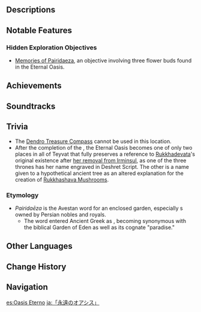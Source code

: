 {{Location Infobox
|image        = <gallery>
The Orchard of Pairidaeza.png|In-game
Point of Interest The Orchard of Pairidaeza Map Location.png|Map
</gallery>
|type         = Point of Interest
|region       = Sumeru
|subregion    = Great Red Sand
|area         = Desert of Hadramaveth
|subarea      = Mt. Damavand
|map_level    = The Orchard of Pairidaeza
}}
{{Location Intro|1='''The Orchard of Pairidaeza''', also known as the '''Eternal Oasis''',|description=<p>The oasis was created by [[King Deshret]] as a cemetery for the [[Goddess of Flowers]]. He created it to preserve a single moment for all eternity as a memorial to her; as such, everything in the oasis is frozen in place, from the animals to the water, the latter of which can be walked on.

It lies beneath [[Mt. Damavand]] and can only be entered through [[Deshret's Glass Goblet]], which is located beneath it.</p><p>The [[Traveler]] visits the Eternal Oasis with [[Jeht]] in the [[World Quest]] ''[[The Eternal Dream, Ever Lush]]''. She leaves her [[Jebrael|father]]'s axe and her [[Ufairah|mother]]'s notes next to a tree there, where they can be found from that point forward.</p><p>There are three chairs in the middle of the oasis, one for each of the three God-Kings of Sumeru. Abbreviated forms of their names are written in [[Deshret Script]] on the chairs.

There is a withered [[Irminsul]] tree similar to that on [[Tsurumi Island]], [[The Chasm: Underground Mines]] and [[Dragonspine]] located beside the central island, indicating the presence of the [[Celestial Nail]] that has fell onto Mt. Damavand. </p>}}

==Descriptions==
{{Description/Viewpoint|The Paradise of Eternal Peace}}

==Notable Features==
===Hidden Exploration Objectives===
* [[Memories of Pairidaeza]], an objective involving three flower buds found in the Eternal Oasis.

==Achievements==
{{Achievement Topic Table|topic=The Orchard of Pairidaeza|requirements=1}}
<!--
==NPCs==
*
--><!--
==Interactables==
===Interactable Name===
{{Dialogue Start}}
:''':''' {{tx}}
{{Dialogue End}}
--><!--
==Descriptions==
{{Description|}}
-->
==Soundtracks==
{{Soundtracks by Category Table|type=location}}
<!--
==Lore==
-->
==Trivia==
* The [[Dendro Treasure Compass]] cannot be used in this location.
* After the completion of the {{Quest|Akasha Pulses, the Kalpa Flame Rises}}, the Eternal Oasis becomes one of only two places in all of Teyvat that fully preserves a reference to [[Greater Lord Rukkhadevata|Rukkhadevata]]'s original existence after [[Irminsul/Modifications#Greater Lord Rukkhadevata|her removal from Irminsul]], as one of the three thrones has her name engraved in Deshret Script. The other is a name given to a hypothetical ancient tree as an altered explanation for the creation of [[Rukkhashava Mushrooms]].

===Etymology===
* ''Pairidaēza'' is the Avestan word for an enclosed garden, especially {{w|paradise garden}}s owned by Persian nobles and royals.
** The word entered Ancient Greek as {{Wt|παράδεισος|''parádeisos''}}, becoming synonymous with the biblical Garden of Eden as well as its cognate "paradise."
<!--
==Gallery==
<gallery>

</gallery>

==Video Guides==
{{EVT
|video   = 
|caption = 
}}
-->

==Other Languages==
{{Other Languages
|en      = The Orchard of Pairidaeza
|zhs     = 「永恒绿洲」
|zhs_rm  = "Yǒnghéng Lǜzhōu"
|zht     = 「永恆綠洲」
|zht_rm  = "Yǒnghéng Lǜzhōu"
|zh_tl   = "Eternal Oasis"
|ja      = 「永遠のオアシス」
|ja_rm   = "Eien no Oashisu"
|ja_tl   = "Eternal Oasis"
|ko      = 「영원의 오아시스」
|ko_rm   = "Yeong'won-ui Oasiseu"
|ko_tl   = "Oasis of Eternity"
|es      = Oasis Eterno
|es_tl   = Eternal Oasis
|fr      = Oasis éternelle
|fr_tl   = Eternal Oasis
|ru      = Сад Пайридаэза
|ru_tl   = The Garden of Pairidaeza
|th      = Orchard of Pairidaeza
|vi      = Ốc Đảo Pairidaeza
|vi_tl   = Pairidaeza Oasis
|de      = „Oase der Ewigkeit“
|de_tl   = "Oasis of Eternity"
|id      = Orchard of Pairidaeza
|pt      = Oásis Eterno
|pt_tl   = 
|tr      = Cennet Bahçesi
|tr_tl   = Paradise Garden
|it      = Oasi di Pairidaeza
|it_tl   = Pairidaeza Oasis
}}

==Change History==
{{Change History|3.4}}

==Navigation==
{{PoI Navbox|Sumeru}}

[[es:Oasis Eterno]]
[[ja:「永遠のオアシス」]]